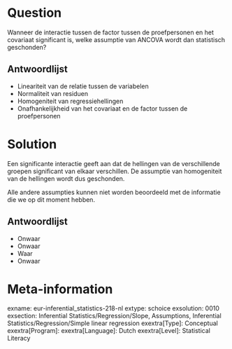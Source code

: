 Question
========
Wanneer de interactie tussen de factor tussen de proefpersonen en het covariaat significant is, welke assumptie van ANCOVA wordt dan statistisch geschonden?

Antwoordlijst
----------
* Lineariteit van de relatie tussen de variabelen
* Normaliteit van residuen
* Homogeniteit van regressiehellingen
* Onafhankelijkheid van het covariaat en de factor tussen de proefpersonen


Solution
========
Een significante interactie geeft aan dat de hellingen van de verschillende groepen significant van elkaar verschillen. De assumptie van homogeniteit van de hellingen wordt dus geschonden.

Alle andere assumpties kunnen niet worden beoordeeld met de informatie die we op dit moment hebben.

Antwoordlijst
----------
* Onwaar
* Onwaar
* Waar
* Onwaar

Meta-information
================
exname: eur-inferential_statistics-218-nl
extype: schoice
exsolution: 0010
exsection: Inferential Statistics/Regression/Slope, Assumptions, Inferential Statistics/Regression/Simple linear regression
exextra[Type]: Conceptual
exextra[Program]: 
exextra[Language]: Dutch
exextra[Level]: Statistical Literacy

